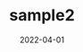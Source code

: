 ---
categoryName: 'サンプルカテゴリ(sample2)'
title: 'sample2'
description: 'サンプルカテゴリ'
date: '2022-04-01'
eyeCatchName: ''
eyeCatchAlt: ''
---